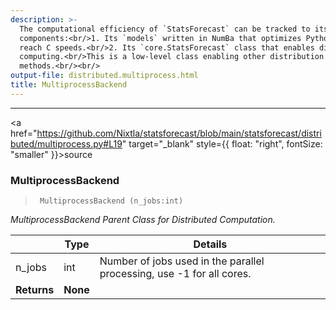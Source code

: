 ```yaml
---
description: >-
  The computational efficiency of `StatsForecast` can be tracked to its two core
  components:<br/>1. Its `models` written in NumBa that optimizes Python code to
  reach C speeds.<br/>2. Its `core.StatsForecast` class that enables distributed
  computing.<br/>This is a low-level class enabling other distribution
  methods.<br/><br/>
output-file: distributed.multiprocess.html
title: MultiprocessBackend
---
```



------------------------------------------------------------------------

<a
href="https://github.com/Nixtla/statsforecast/blob/main/statsforecast/distributed/multiprocess.py#L19"
target="_blank" style={{ float: "right", fontSize: "smaller" }}>source</a>

### MultiprocessBackend

> ``` text
>  MultiprocessBackend (n_jobs:int)
> ```

*MultiprocessBackend Parent Class for Distributed Computation.*

|             | **Type** | **Details**                                                           |
|--------|---------------------------|-------------------------------------|
| n_jobs      | int      | Number of jobs used in the parallel processing, use -1 for all cores. |
| **Returns** | **None** |                                                                       |


